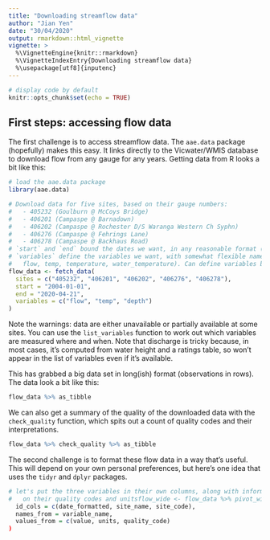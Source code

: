 ---
title: "Downloading streamflow data"
author: "Jian Yen"
date: "30/04/2020"
output: rmarkdown::html_vignette
vignette: >
  %\VignetteEngine{knitr::rmarkdown}
  %\VignetteIndexEntry{Downloading streamflow data}
  %\usepackage[utf8]{inputenc}
---

```{r setup, include = FALSE}
# display code by default
knitr::opts_chunk$set(echo = TRUE)
```

## First steps: accessing flow data

The first challenge is to access streamflow data. The `aae.data` package (hopefully) makes this easy. It links directly to the Vicwater/WMIS database to download flow from any gauge for any years. Getting data from R looks a bit like this:

```{r flow-download}
# load the aae.data package 
library(aae.data)

# Download data for five sites, based on their gauge numbers:
#   - 405232 (Goulburn @ McCoys Bridge)
#   - 406201 (Campaspe @ Barnadown)
#   - 406202 (Campaspe @ Rochester D/S Waranga Western Ch Syphn)
#   - 406276 (Campaspe @ Fehrings Lane)
#   - 406278 (Campaspe @ Backhaus Road)
# `start` and `end` bound the dates we want, in any reasonable format (yyyy-mm-dd, dd-mm-yy, etc.).
# `variables` define the variables we want, with somewhat flexible names (e.g. discharge, streamflow,
#   flow, temp, temperature, water_temperature). Can define variables by WMIS code if you know it.
flow_data <- fetch_data(
  sites = c("405232", "406201", "406202", "406276", "406278"),
  start = "2004-01-01",
  end = "2020-04-21",
  variables = c("flow", "temp", "depth")
)
```

Note the warnings: data are either unavailable or partially available at some sites. You can use the `list_variables` function to work out which variables are measured where and when. Note that discharge is tricky because, in most cases, it's computed from water height and a ratings table, so won't appear in the list of variables even if it's available.

This has grabbed a big data set in long(ish) format (observations in rows). The data look a bit like this:

```{r view-data, echo = FALSE}
flow_data %>% as_tibble
```

We can also get a summary of the quality of the downloaded data with the `check_quality` function, which spits out a count of quality codes and their interpretations.

```{r check-quality}
flow_data %>% check_quality %>% as_tibble
```

The second challenge is to format these flow data in a way that's useful. This will depend on your own personal preferences, but here's one idea that uses the `tidyr` and `dplyr` packages.

```{r flow-formatting}
# let's put the three variables in their own columns, along with information
#   on their quality codes and unitsflow_wide <- flow_data %>% pivot_wider(
  id_cols = c(date_formatted, site_name, site_code),
  names_from = variable_name,
  values_from = c(value, units, quality_code)
)

```

